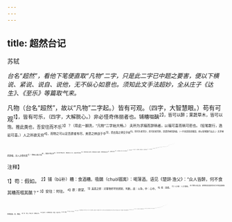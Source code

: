 ```yaml
---
---
---
```

title: 超然台记
---



苏轼

*台名“超然”，看他下笔便直取“凡物”二字，只是此二字已中题之要害，便以下横说、紧说、说自、说他，无不纵心如意也。须知此文手法超妙，全从庄子《达生》、《至乐》等篇取气来。*

凡物（台名“超然”，故以“凡物”二字起。）皆有可观。（四字，大智慧眼。）苟有可观<sup>1】，皆有可乐，（四字，大解脱心。）非必怪奇伟丽者也。铺糟啜醨<sup>2】，皆可以醉；果蔬草木，皆可以饱。推此类也，吾安往而不乐<sup>3】？（用此一翻洗，“凡物”二字始大畅。）
夫所为求福而辞祸者，以福可喜而祸可悲也。（轻笔散行，逸宕可喜。）人之所欲无穷<sup>4】，而物之可以足吾欲者有尽。美恶之辨战于中<sup>5】，而去取之择交乎前<sup>6】，则可乐者常少，而可悲者常多，是谓求祸而辞福。（一片纯是慈悲眼泪，却以轻笔散行出之。）夫求祸而辞福，岂人之情也哉<sup>7】！物有以盖之矣<sup>8】。彼游于物之内<sup>9】，而不游于物之外，物非有大小也，自其内而观之<sup>10】，未有不高且大者也。彼挟其高大以临我，则我常眩乱反复<sup>11】，如隙中之观斗<sup>12】，又焉知胜负之所在？是以美恶横生<sup>13】，而忧乐出焉<sup>14】，可不大哀乎？（只用轻笔散行，却说得恁透快。）余自钱塘移守胶西<sup>15】，（入题。）释舟楫之安<sup>16】，而服车马之劳<sup>7】；去雕墙之美<sup>13】，而蔽采椽之居<sup>19】；背湖山之观，而适桑麻之野<sup>3】。（反盲安得超然。此段，始至胶西。）始至之日，岁比不登<sup>20】，盗贼满野，狱讼充斥<sup>2】，而裔厨索然<sup>2】，日食杞菊<sup>20】，人固疑余之不乐也。（反言安得超然。此段，在胶西以来。）处之期年<sup>2】，而貌加丰的，发之白者，日以反黑。余既乐其风俗之淳<sup>2】，而其吏民亦安余之拙也<sup>20】。
于是治其园圃，洁其庭宇，伐安丘、高密之木<sup>2】，以修补破败，为苟全之计<sup>3】。（不便写台，最有委次。）而园之北，因城以为台者旧矣。稍
葺而新之<sup>11】，时相与登览，放意肆志焉。（方写台。）南望马耳、常山，出没隐见，若近若远，庶几有隐君子乎？（南。）而其东则卢山，秦人卢敖之所从遁也。（东。）西望穆陵<sup>3】，隐然如城郭，师尚父、齐威公之遗烈，犹有存者。（西。）北俯潍水<sup>18】，慨然太息，思淮阴之功<sup>3】，而吊其不终<sup>8】。（北。虽出习家蓝本，而情实过十倍矣。）台高而安<sup>11】，深而明9，夏凉而冬温。（十一字，写台。）雨雪之朝，风月之夕，余未尝不在，客未尝不从。（十八字，写人。）撷园蔬<sup>3】，取池鱼，酿秫酒<sup>14】，渝脱粟而食之<sup>5】。曰：乐哉游乎！（二十字，写人与台之日用平常。）
方是时<sup>4】，余弟子由适在济南<sup>17】，闻而赋之<sup>18】，且名其台曰“超然”。（十九字，写台名字。）以见余之无所往而不乐者，盖游于物之外也。（前幅持笔提出二句：“彼游于物之内，而不游于物之外”。至此忽然结其一句，如应不应，有意无意，天然妙笔！）

<sup>注释】

<sup>1】苟：假如。
<sup>2】铺（bǔ补）糟：食酒糟。吸醨（chuòl辍离）：喝薄酒。语见《楚辞·渔父》：“众人皆醉，何不食其糟而啜其醨？”
<sup>3】安往：何往。
<sup>4】欲：欲望。
<sup>5】美恶之辨：对事物好坏的辨别、判断。战：斗争。中：心中。
<sup>6】择：选择。
<sup>7】人之情：人之常情。
<sup>8】物有以盖之矣：事物的真实面目常会为它的表面现象所掩盖着。盖，掩盖。
<sup>9】游：游心。物之内：事物之内。
<sup>10】自其内：从事物的内部。1眩乱：迷乱不清。
<sup>12】腺：陳缝。
<sup>13】3横生：纷至沓来。
<sup>14】出：发生。
<sup>15】自钱塘移守胶西：苏轼于熙宁四年（公元1074年）在杭州通判任上，被调至密州（今山东诸城）任知州。次年，由他主持，在密州北城上修建了超然台。钱塘，指杭州。胶西，今山东胶县、高密一带，当时属密州。这里是以胶西指代密州。
<sup>16】释：放弃。安：安适。
<sup>17】服：从事于。劳：劳累。1去雕墙之美：离开有雕梁画栋的华美屋字。
<sup>19】蔽：掩蔽、住进。采棣：用枥木做的屋椽。采，枥木。采椽之居，指简陋的居室。
<sup>20】适：往、到。
<sup>21】岁比：连年。不登：歉收。
<sup>22】秋讼：打官司。
<sup>23】索然：冷冷清清的样子。
<sup>24】杞菊：枸杞、菊花。
<sup>25】期（jī基）年：满一年。
<sup>26】加丰：变得丰满起来。
<sup>27】淳：淳朴。
<sup>28】安：习惯于。拙：笨拙无能。
<sup>29】安丘、高密：均山东县名。
<sup>30】苟全：苟安。
<sup>31】葺（qi气）：修葺、修补。
<sup>32】马耳：山名，在山东诸城县南五里。常山：山名，在山东诸城县南二十里。
<sup>33】隐见：时隐时现。见，同“现”。
<sup>34】庶几：或者。隐君子：隐居的君子。
<sup>35】卢山：在山东诸城县南三十里。原名故山。相传秦始皇曾以燕国人卢敖为博士，派他求仙。后卢敖逃入故山，隐居得道，故后人又称故山为“卢山”。
<sup>36】穆陵：关名，在山东临朐县东南大岘山上。
<sup>37】师尚父：即吕尚。齐威公：即齐桓公，名小白，春秋五霸之一。南宋人因避钦宗名讳，刻书时改“桓”为“威”。遗烈：遗留下来的辉煌业绩。犹有存者：指吕尚、齐桓公的某些遗迹至今尚存。
<sup>38】北俯：向北俯视。潍水：河名，在今山东省境内，流经诸城、高密等地。
<sup>39】思：怀念。淮阴：指淮阴侯韩信。韩信伐齐，曾大败前来救齐的楚军二十万人于潍水流域，立有大功，被刘邦封为齐王。
<sup>40】吊：伤悼。其：他，指韩信。不终：不得善终。汉朝建立后，韩信由齐王改封为楚王，后被告与陈稀勾结谋反，为吕后所诛杀，故云不得善终。
<sup>41】安：安稳。
<sup>42】明：明亮。
<sup>43】撷（xié斜）：采摘。
<sup>44】秫（shú熟）：粘高粱，可以用来酿制烧酒。
<sup>45】瀹（yüè越）；煮。脱粟；糙米。
<sup>46】方：当。是时：这个时候。
<sup>47】子由：即苏辙（字子由），此时他正在济南郡兴德军任掌书记之职。济南：济南郡兴德军，治所在今山东济南市。适，这里是刚巧的意思。
<sup>48】赋之：苏辙曹作《超然台赋》，见《栾城集》卷十七。
